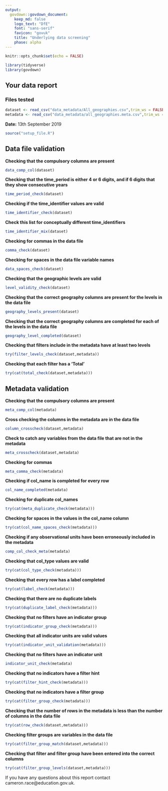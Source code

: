 ```yaml
---
output:
  govdown::govdown_document:
    keep_md: false
    logo_text: "DfE"
    font: "sans-serif"
    favicon: "govuk"
    title: "Underlying data screening"
    phase: alpha
---
```

```r
knitr::opts_chunk$set(echo = FALSE)
```
```r
library(tidyverse)
library(govdown)
```
## Your data report{caption="All geographies test data"}

### **Files tested**
```r
dataset <- read_csv("data_metadata/All_geographies.csv",trim_ws = FALSE)
metadata <- read_csv("data_metadata/all_geographies.meta.csv",trim_ws = FALSE)
```

**Date:**
 13th September 2019

```r
source("setup_file.R")
```
:::{.accordion}

## Data file validation
 **Checking that the compulsory columns are present**
```r
data_comp_col(dataset)
```

 **Checking that the time_period is either 4 or 6 digits, and if 6 digits that they show  consecutive years**
```r
time_period_check(dataset)
```

 **Checking if the time_identifier values are valid**
```r
time_identifier_check(dataset)
```

 **Check this list for conceptually different time_identifiers**
```r
time_identifier_mix(dataset)
```

 **Checking for commas in the data file**
```r
comma_check(dataset)
```

 **Checking for spaces in the data file variable names**
```r
data_spaces_check(dataset)
```

 **Checking that the geographic levels are valid**
```r
level_validity_check(dataset)
```

 **Checking that the correct geography columns are present for the levels in the data file**
```r
geography_levels_present(dataset)
```

 **Checking that the correct geography columns are completed for each of the levels in the data file**
```r
geography_level_completed(dataset)
```

 **Checking that filters include in the metadata have at least two levels**
```r
try(filter_levels_check(dataset,metadata))
```

 **Checking that each filter has a 'Total'**
```r
try(cat(total_check(dataset,metadata)))
```

## Metadata validation

 **Checking that the compulsory columns are present**
```r
meta_comp_col(metadata)
```

 **Cross checking the columns in the metadata are in the data file**
```r
column_crosscheck(dataset,metadata)
```

 **Check to catch any variables from the data file that are not in the metadata**
```r
meta_crosscheck(dataset,metadata)
```

 **Checking for commas**
```r
meta_comma_check(metadata)
```

 **Checking if col_name is completed for every row**
```r
col_name_completed(metadata)
```

 **Checking for duplicate col_names**
```r
try(cat(meta_duplicate_check(metadata)))
```

 **Checking for spaces in the values in the col_name column**
```r
try(cat(col_name_spaces_check(metadata)))
```

 **Checking if any observational units have been erroneously included in the metadata**
```r
comp_col_check_meta(metadata)
```

 **Checking that col_type values are valid**
```r
try(cat(col_type_check(metadata)))
```

 **Checking that every row has a label completed**
```r
try(cat(label_check(metadata)))
```
 
 **Checking that there are no duplicate labels**
```r
try(cat(duplicate_label_check(metadata)))
```

 **Checking that no filters have an indicator group**
```r
try(cat(indicator_group_check(metadata)))
```

 **Checking that all indicator units are valid values**
```r
try(cat(indicator_unit_validation(metadata)))
```

 **Checking that no filters have an indicator unit**
```r
indicator_unit_check(metadata)
```

 **Checking that no indicators have a filter hint**
```r
try(cat(filter_hint_check(metadata)))
```

 **Checking that no indicators have a filter group**
```r
try(cat(filter_group_check(metadata)))
```

 **Checking that the number of rows in the metadata is less than the number of columns in the data file**
```r
try(cat(row_check(dataset,metadata)))
```

 **Checking filter groups are variables in the data file**
```r
try(cat(filter_group_match(dataset,metadata)))
```

 **Checking that filter and filter group have been entered into the correct columns**
```r
try(cat(filter_group_levels(dataset,metadata)))
```


:::

:::{.details summary="Further information"}
:::{.warning}
 If you have any questions about this report contact cameron.race@education.gov.uk.
:::
:::